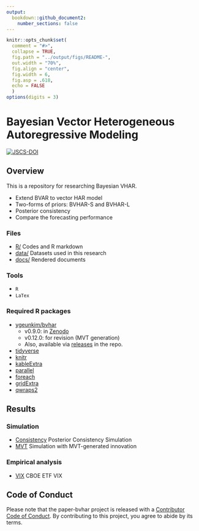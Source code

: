 ```yaml
---
output: 
  bookdown::github_document2:
    number_sections: false
---
```


```r
knitr::opts_chunk$set(
  comment = "#>",
  collapse = TRUE,
  fig.path = "../output/figs/README-",
  out.width = "70%",
  fig.align = "center",
  fig.width = 6,
  fig.asp = .618,
  echo = FALSE
  )
options(digits = 3)
```

# Bayesian Vector Heterogeneous Autoregressive Modeling

<!-- badges: start -->
[![JSCS-DOI](https://img.shields.io/badge/JSCS-10.1080/00949655.2023.2281644-brightgreen.svg)](https://doi.org/10.1080/00949655.2023.2281644)
<!-- badges: end -->

## Overview

This is a repository for researching Bayesian VHAR.

- Extend BVAR to vector HAR model
- Two-forms of priors: BVHAR-S and BVHAR-L
- Posterior consistency
- Compare the forecasting performance

### Files

- [R/](https://github.com/ygeunkim/paper-bvhar/tree/master/r) Codes and R markdown
- [data/](https://github.com/ygeunkim/paper-bvhar/tree/master/data) Datasets used in this research
- [docs/](https://github.com/ygeunkim/paper-bvhar/tree/master/docs) Rendered documents

### Tools

- `R`
- `LaTex`

### Required R packages

- [ygeunkim/bvhar](https://github.com/ygeunkim/bvhar)
    - v0.9.0: in [Zenodo](https://doi.org/10.5281/zenodo.6814790)
    - v0.12.0: for revision (MVT generation)
    - Also, available via [releases](https://github.com/ygeunkim/bvhar/releases) in the repo.
- [tidyverse](https://www.tidyverse.org)
- [knitr](https://yihui.org/knitr/)
- [kableExtra](https://haozhu233.github.io/kableExtra/)
- [parallel](https://stat.ethz.ch/R-manual/R-devel/library/parallel/doc/parallel.pdf)
- [foreach](https://github.com/RevolutionAnalytics/foreach)
- [gridExtra](https://cran.r-project.org/web/packages/gridExtra/index.html)
- [qwraps2](https://cran.r-project.org/web/packages/qwraps2/index.html)

## Results

### Simulation

- [Consistency](https://github.com/ygeunkim/paper-bvhar/blob/master/docs/sim-consistency.md) Posterior Consistency Simulation
- [MVT](https://github.com/ygeunkim/paper-bvhar/blob/master/docs/sim-stylized.md) Simulation with MVT-generated innovation

### Empirical analysis

- [VIX](https://github.com/ygeunkim/paper-bvhar/blob/master/docs/analysis.md) CBOE ETF VIX

## Code of Conduct

Please note that the paper-bvhar project is released with a [Contributor Code of Conduct](https://contributor-covenant.org/version/2/0/CODE_OF_CONDUCT.html). By contributing to this project, you agree to abide by its terms.
